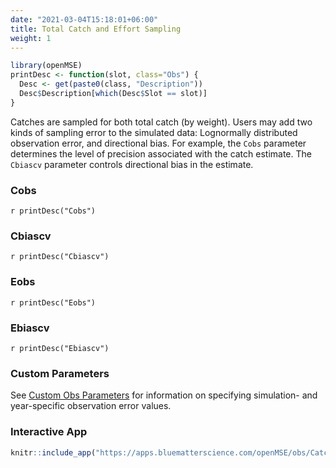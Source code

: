 ```yaml
---
date: "2021-03-04T15:18:01+06:00"
title: Total Catch and Effort Sampling
weight: 1
---
```


```r
library(openMSE)
printDesc <- function(slot, class="Obs") {
  Desc <- get(paste0(class, "Description"))
  Desc$Description[which(Desc$Slot == slot)]
}
```

Catches are sampled for both total catch (by weight). Users may add two kinds of sampling error to the simulated data: Lognormally distributed observation error, and directional bias. For example, the `Cobs` parameter determines the level of precision associated with the catch estimate. The `Cbiascv` parameter controls directional bias in the estimate.


### Cobs
`r printDesc("Cobs")` 

### Cbiascv 
`r printDesc("Cbiascv")`

### Eobs
`r printDesc("Eobs")`

### Ebiascv
`r printDesc("Ebiascv")`

### Custom Parameters
See [Custom Obs Parameters](/features-custom-parameters/4-obs/) for information on specifying simulation- and year-specific observation error values.

### Interactive App

```r
knitr::include_app("https://apps.bluematterscience.com/openMSE/obs/Catch_Effort",height="950px") 
```

